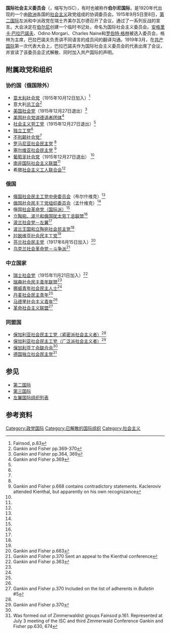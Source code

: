 {{for|1919年重新成立的社会主义国际|伯尔尼国际}}
'''国际社会主义委员会'''（{{lang-en|International Socialist Commission或International Socialist Committee}}，缩写为ISC），有时也被称作'''伯尔尼国际'''，是1920年代出现的一个由[[欧洲|欧洲]]各国的[[社会主义|社会主义]]政党组成的协调委员会。1915年9月5日至8日，[[第二国际|第二国际]]左派和中派政党在瑞士齐美尔瓦尔德召开了会议，通过了一系列反战的宣言。大会决定在[[伯尔尼|伯尔尼]]创建一个临时书记处，命名为国际社会主义委员会。[[安格里卡·巴拉巴諾夫|安格里卡·巴拉巴諾夫]]、Odino Morgari、Charles Naine和[[罗伯特·格林_(瑞士)|罗伯特·格林]]被选入委员会，格林为主席，巴拉巴諾夫负责讲不同语言的成员间的翻译沟通。1919年3月，在[[共产国际|共产国际]]第一次代表大会上，巴拉巴諾夫作为国际社会主义委员会的代表出席了会议，并宣读了该委员会正式解散、同时加入共产国际的声明。

==附属政党和组织==
=== 协约国（俄国除外） ===
*[[意大利社会党|意大利社会党]]（1915年10月12日加入）<ref>Fainsod, p.83</ref>
*意大利[[总工会_(意大利)|总工会]]<ref>Gankin and Fisher pp.369-370</ref>
*[[美国社会党_(1901年)|美国社会党]]（1915年12月27日退出）<ref name="#1">Gankin and Fisher pp.364, 369</ref>
*[[语言联合会|美国社会党讲德语者团体]]<ref name="#2">Gankin and Fisher p.369</ref>
*[[社会主义劳工党|社会主义劳工党]]（1915年12月27日退出）<ref name="#1"/>
*[[独立工党|独立工党]]<ref name="#2"/>
*[[不列颠社会党|不列颠社会党]]<ref name="#2"/>
*[[罗马尼亚社会民主党_(1910年)|罗马尼亚社会民主党]] <ref name="#2"/>
*[[塞尔维亚社会民主党|塞尔维亚社会民主党]] <ref>Gankin and Fisher p.668 contains contradictory statements. Kacleroviv attended Kienthal, but apparently on his own recognizance</ref>
*[[葡萄牙社会党_(1875年)|葡萄牙社会党]]（1915年12月27日退出） <ref name="#1"/>
*[[南非国际社会主义联盟|南非国际社会主义联盟]]<ref name="#2"/>
*希腊[[社会主义工人联合会|社会主义工人联合会]]<ref name="#2"/>

=== 俄国 ===
*[[布尔什维克|俄国社会民主工党中央委员会]]（布尔什维克）<ref name="#2"/>
*[[孟什维克|俄国社会民主工党组织委员会]]（孟什维克）<ref name="#2"/>
*俄国[[社会革命党|社会革命党（国际派）]]<ref name="#2"/>
*[[立陶宛、波兰和俄国犹太劳工总联盟|立陶宛、波兰和俄国犹太劳工总联盟]]<ref name="#2"/>
*[[波兰社会党－左翼|波兰社会党－左翼]]<ref name="#2"/>
*[[波兰王国和立陶宛社会民主党|波兰王国和立陶宛社会民主党]]<ref name="#2"/>
*[[拉脱维亚共产党|拉脱维亚社会民主工党]]<ref name="#2"/>
*[[芬兰社会民主党|芬兰社会民主党]]（1917年6月15日加入）<ref>Gankin and Fisher p.663</ref>
*[[斗争派|乌克兰社会革命党－斗争派]]<ref>Gankin and Fisher p.370 Sent an appeal to the Kienthal conference</ref>

=== 中立国家 ===
*[[瑞士社会党|瑞士社会党]]（1915年11月21日加入）<ref>Gankin and Fisher p.363</ref>
*[[青年左翼_(瑞典)|瑞典社会民主青年联盟]]<ref name="#2"/>
*[[挪威青年共产主义联盟|挪威青年社会民主人士]]<ref name="#2"/>
*[[丹麦社会民主青年|丹麦社会民主青年]]<ref name="#2"/>
*[[马德里社会主义青年|马德里社会主义青年]]<ref name="#2"/>
*[[革命社会主义联盟_(荷兰)|革命社会主义联盟]]<ref>Gankin and Fisher p.370 Included on the list of adherents in ''Bulletin'' #5</ref>

=== 同盟国===
*[[保加利亚共产党|保加利亚社会民主工党（紧密派社会主义者）]]<ref name="#1"/>
*[[保加利亚社会民主工党（广泛派社会主义者）|保加利亚社会民主工党（广泛派社会主义者）]]<ref name="#3">Gankin and Fisher p.370</ref>
*[[保加利亚工会联合会|保加利亚工会联合会]]<ref name="#3"/>
*[[德国独立社会民主党|德国独立社会民主党]]<ref>Was formed out of Zimmerwaldist groups Fainsod p.161. Represented at July 3 meeting of the ISC and third Zimmerwald Conference Gankin and Fisher pp.630, 674</ref>

==参见==
*[[第二国际|第二国际]]
*[[第三国际|第三国际]]
*[[左翼国际组织列表|左翼国际组织列表]]

==参考资料==
{{reflist}}
[[Category:政党国际|Category:政党国际]]
[[Category:已解散的国际组织|Category:已解散的国际组织]]
[[Category:社会主义|Category:社会主义]]